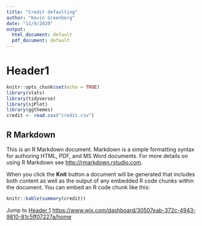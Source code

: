 ```yaml
---
title: "Credit defaulting"
author: "Kevin Greenberg"
date: "11/9/2020"
output:
  html_document: default
  pdf_document: default
---
```

# Header1 {#anchor}

```r
knitr::opts_chunk$set(echo = TRUE)
library(stats)
library(tidyverse)
library(sjPlot)
library(ggthemes)
credit <- read.csv("credit.csv")
```

## R Markdown

This is an R Markdown document. Markdown is a simple formatting syntax for authoring HTML, PDF, and MS Word documents. For more details on using R Markdown see <http://rmarkdown.rstudio.com>.

When you click the **Knit** button a document will be generated that includes both content as well as the output of any embedded R code chunks within the document. You can embed an R code chunk like this:

```r
knitr::kable(summary(credit))
```

Jump to [Header 1](#anchor)
<https://www.wix.com/dashboard/30507eab-372c-4943-9810-81c5ff07227a/home>

```r

```

```r

```

